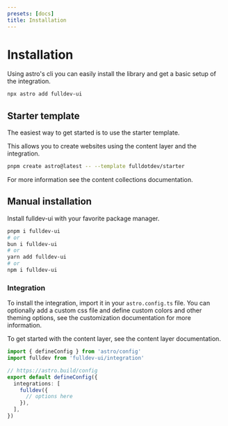 ```yaml
---
presets: [docs]
title: Installation
---
```



# Installation

Using astro's cli you can easily install the library and get a basic setup of the integration.

```bash
npx astro add fulldev-ui
```

## Starter template

The easiest way to get started is to use the <Link href="https://github.com/fulldotdev/starter">starter template</Link>.

This allows you to create websites using the content layer and the integration.

```bash
pnpm create astro@latest -- --template fulldotdev/starter
```

For more information see the <Link href="/overview/content-collections/">content collections documentation</Link>.

## Manual installation

Install fulldev-ui with your favorite package manager.

```bash
pnpm i fulldev-ui
# or
bun i fulldev-ui
# or
yarn add fulldev-ui
# or
npm i fulldev-ui
```

### Integration

To install the integration, import it in your `astro.config.ts` file.
You can optionally add a custom css file and define custom colors and other theming options, see the <Link href="/overview/customization/">customization documentation</Link> for more information.

To get started with the content layer, see the <Link href="/overview/content-layer/#manual-setup">content layer documentation</Link>.

```ts
import { defineConfig } from 'astro/config'
import fulldev from 'fulldev-ui/integration'

// https://astro.build/config
export default defineConfig({
  integrations: [
    fulldev({
      // options here
    }),
  ],
})
```
